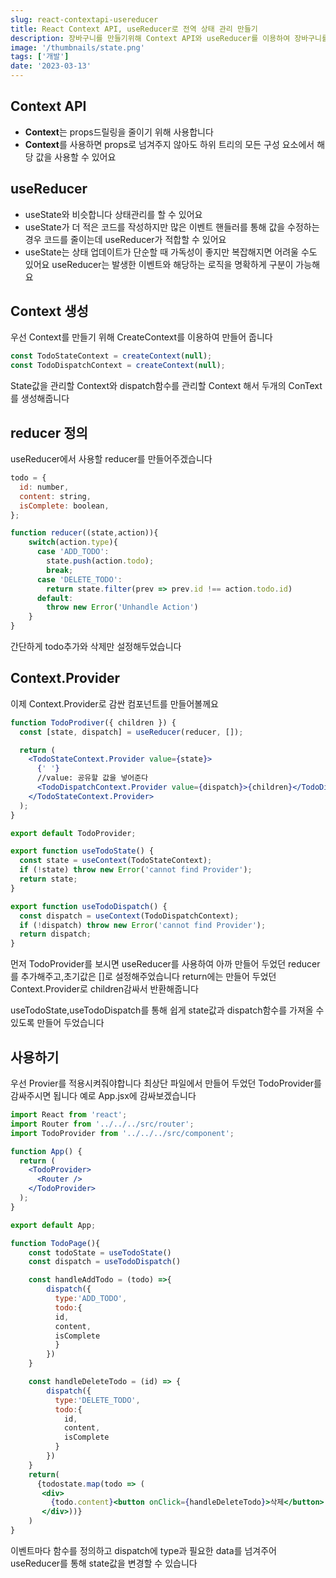 ```yaml
---
slug: react-contextapi-usereducer
title: React Context API, useReducer로 전역 상태 관리 만들기
description: 장바구니를 만들기위해 Context API와 useReducer를 이용하여 장바구니를 관리 할 수 있는 전역 상태 관리를 만들어보자
image: '/thumbnails/state.png'
tags: ['개발']
date: '2023-03-13'
---
```


## Context API

- **Context**는 props드릴링을 줄이기 위해 사용합니다
- **Context**를 사용하면 props로 넘겨주지 않아도 하위 트리의 모든 구성 요소에서 해당 값을 사용할 수 있어요

## useReducer

- useState와 비슷합니다 상태관리를 할 수 있어요
- useState가 더 적은 코드를 작성하지만
  많은 이벤트 핸들러를 통해 값을 수정하는 경우 코드를 줄이는데 useReducer가 적합할 수 있어요
- useState는 상태 업데이트가 단순할 때 가독성이 좋지만 복잡해지면 어려울 수도 있어요
  useReducer는 발생한 이벤트와 해당하는 로직을 명확하게 구분이 가능해요

## Context 생성

우선 Context를 만들기 위해 CreateContext를 이용하여 만들어 줍니다

```js
const TodoStateContext = createContext(null);
const TodoDispatchContext = createContext(null);
```

State값을 관리할 Context와 dispatch함수를 관리할 Context 해서 두개의 ConText를 생성해줍니다

## reducer 정의

useReducer에서 사용할 reducer를 만들어주겠습니다

```js
todo = {
  id: number,
  content: string,
  isComplete: boolean,
};
```

```js
function reducer((state,action)){
	switch(action.type){
      case 'ADD_TODO':
        state.push(action.todo);
        break;
      case 'DELETE_TODO':
        return state.filter(prev => prev.id !== action.todo.id)
      default:
        throw new Error('Unhandle Action')
    }
}
```

간단하게 todo추가와 삭제만 설정해두었습니다

## Context.Provider

이제 Context.Provider로 감싼 컴포넌트를 만들어볼께요

```jsx
function TodoProdiver({ children }) {
  const [state, dispatch] = useReducer(reducer, []);

  return (
    <TodoStateContext.Provider value={state}>
      {' '}
      //value: 공유할 값을 넣어준다
      <TodoDispatchContext.Provider value={dispatch}>{children}</TodoDispatchContext.Provider>
    </TodoStateContext.Provider>
  );
}

export default TodoProvider;

export function useTodoState() {
  const state = useContext(TodoStateContext);
  if (!state) throw new Error('cannot find Provider');
  return state;
}

export function useTodoDispatch() {
  const dispatch = useContext(TodoDispatchContext);
  if (!dispatch) throw new Error('cannot find Provider');
  return dispatch;
}
```

먼저 TodoProvider를 보시면
useReducer를 사용하여 아까 만들어 두었던 reducer를 추가해주고,초기값은 []로 설정해주었습니다
return에는 만들어 두었던 Context.Provider로 children감싸서 반환해줍니다

useTodoState,useTodoDispatch를 통해 쉽게 state값과 dispatch함수를 가져올 수 있도록 만들어 두었습니다

## 사용하기

우선 Provier를 적용시켜줘야합니다 최상단 파일에서 만들어 두었던 TodoProvider를 감싸주시면 됩니다
예로 App.jsx에 감싸보겠습니다

```jsx
import React from 'react';
import Router from '../../../src/router';
import TodoProvider from '../../../src/component';

function App() {
  return (
    <TodoProvider>
      <Router />
    </TodoProvider>
  );
}

export default App;
```

```jsx
function TodoPage(){
	const todoState = useTodoState()
    const dispatch = useTodoDispatch()

    const handleAddTodo = (todo) =>{
    	dispatch({
          type:'ADD_TODO',
          todo:{
	      id,
          content,
          isComplete
          }
        })
    }

    const handleDeleteTodo = (id) => {
    	dispatch({
          type:'DELETE_TODO',
          todo:{
            id,
            content,
            isComplete
          }
        })
    }
    return(
      {todostate.map(todo => (
       <div>
         {todo.content}<button onClick={handleDeleteTodo}>삭제</button>
       </div>))}
    )
}
```

이벤트마다 함수를 정의하고 dispatch에 type과 필요한 data를 넘겨주어 useReducer를 통해 state값을 변경할 수 있습니다
